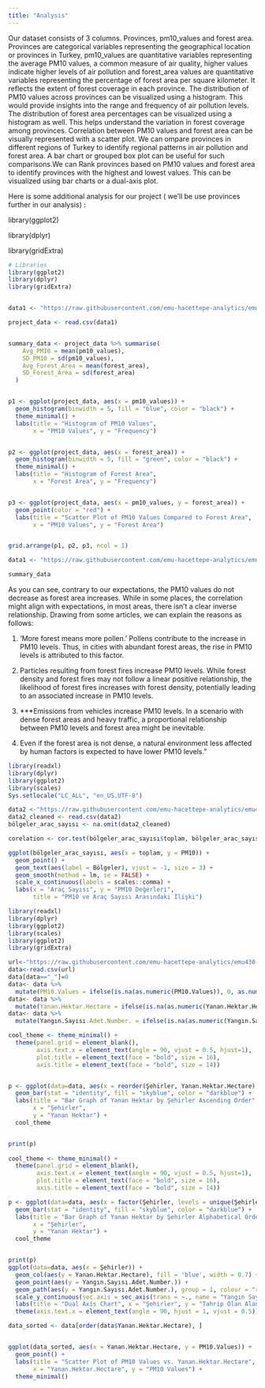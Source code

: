```yaml
---
title: "Analysis"
---
```


Our dataset consists of 3 columns. Provinces, pm10_values and forest area. Provinces are categorical variables representing the geographical location or provinces in Turkey, pm10_values are quantitative variables representing the average PM10 values, a common measure of air quality, higher values indicate higher levels of air pollution and forest_area values are quantitative variables representing the percentage of forest area per square kilometer. It reflects the extent of forest coverage in each province. The distribution of PM10 values across provinces can be visualized using a histogram. This would provide insights into the range and frequency of air pollution levels. The distribution of forest area percentages can be visualized using a histogram as well. This helps understand the variation in forest coverage among provinces. Correlation between PM10 values and forest area can be visually represented with a scatter plot. We can ompare provinces in different regions of Turkey to identify regional patterns in air pollution and forest area. A bar chart or grouped box plot can be useful for such comparisons.We can Rank provinces based on PM10 values and forest area to identify provinces with the highest and lowest values. This can be visualized using bar charts or a dual-axis plot.

Here is some additional analysis for our project ( we'll be use provinces further in our analysis) :

library(ggplot2)

library(dplyr)

library(gridExtra)

```r
# Libraries
library(ggplot2)
library(dplyr)
library(gridExtra)


data1 <- "https://raw.githubusercontent.com/emu-hacettepe-analytics/emu430-fall2023-team-alti_ustu_data/master/project_data.csv"

project_data <- read.csv(data1)


summary_data <- project_data %>% summarise(
    Avg_PM10 = mean(pm10_values),
    SD_PM10 = sd(pm10_values),
    Avg_Forest_Area = mean(forest_area),
    SD_Forest_Area = sd(forest_area)
  )


p1 <- ggplot(project_data, aes(x = pm10_values)) +
  geom_histogram(binwidth = 5, fill = "blue", color = "black") +
  theme_minimal() +
  labs(title = "Histogram of PM10 Values",
       x = "PM10 Values", y = "Frequency")


p2 <- ggplot(project_data, aes(x = forest_area)) +
  geom_histogram(binwidth = 5, fill = "green", color = "black") +
  theme_minimal() +
  labs(title = "Histogram of Forest Area",
       x = "Forest Area", y = "Frequency")


p3 <- ggplot(project_data, aes(x = pm10_values, y = forest_area)) +
  geom_point(color = "red") +
  labs(title = "Scatter Plot of PM10 Values Compared to Forest Area",
       x = "PM10 Values", y = "Forest Area")


grid.arrange(p1, p2, p3, ncol = 1)

data1 <- "https://raw.githubusercontent.com/emu-hacettepe-analytics/emu430-fall2023-team-alti_ustu_data/master/project_data.csv"

summary_data

```

As you can see, contrary to our expectations, the PM10 values do not decrease as forest area increases. While in some places, the correlation might align with expectations, in most areas, there isn't a clear inverse relationship. Drawing from some articles, we can explain the reasons as follows:

1.  'More forest means more pollen.' Pollens contribute to the increase in PM10 levels. Thus, in cities with abundant forest areas, the rise in PM10 levels is attributed to this factor.

2.  Particles resulting from forest fires increase PM10 levels. While forest density and forest fires may not follow a linear positive relationship, the likelihood of forest fires increases with forest density, potentially leading to an associated increase in PM10 levels.

3.  \*\*\*Emissions from vehicles increase PM10 levels. In a scenario with dense forest areas and heavy traffic, a proportional relationship between PM10 levels and forest area might be inevitable.

4.  Even if the forest area is not dense, a natural environment less affected by human factors is expected to have lower PM10 levels."

```r
library(readxl)
library(dplyr)
library(ggplot2)
library(scales)
Sys.setlocale("LC_ALL", "en_US.UTF-8")

data2 <-"https://raw.githubusercontent.com/emu-hacettepe-analytics/emu430-fall2023-team-alti_ustu_data/master/bolgelerin_arac_sayilari_2015.csv"
data2_cleaned <- read.csv(data2)
bölgeler_arac_sayısı <- na.omit(data2_cleaned)

corelation <- cor.test(bölgeler_arac_sayısı$toplam, bölgeler_arac_sayısı$PM10)

ggplot(bölgeler_arac_sayısı, aes(x = toplam, y = PM10)) +
  geom_point() +
  geom_text(aes(label = Bölgeler), vjust = -1, size = 3) +
  geom_smooth(method = lm, se = FALSE) + 
  scale_x_continuous(labels = scales::comma) +
  labs(x = "Araç Sayısı", y = "PM10 Değerleri", 
       title = "PM10 ve Araç Sayısı Arasındaki İlişki")
```

```r

library(readxl)
library(dplyr)
library(ggplot2)
library(scales)
library(ggplot2)
library(gridExtra)

url<-"https://raw.githubusercontent.com/emu-hacettepe-analytics/emu430-fall2023-team-alti_ustu_data/master/firedata_csv.csv"
data<-read.csv(url)
data[data=="_"]=0
data<- data %>%
  mutate(PM10.Values = ifelse(is.na(as.numeric(PM10.Values)), 0, as.numeric(PM10.Values)))
data<- data %>%
  mutate(Yanan.Hektar.Hectare = ifelse(is.na(as.numeric(Yanan.Hektar.Hectare)), 0, as.numeric(Yanan.Hektar.Hectare)))
data<- data %>%
  mutate(Yangın.Sayısı.Adet.Number. = ifelse(is.na(as.numeric(Yangın.Sayısı.Adet.Number.)), 0, as.numeric(Yangın.Sayısı.Adet.Number.)))

cool_theme <- theme_minimal() +
  theme(panel.grid = element_blank(),
        axis.text.x = element_text(angle = 90, vjust = 0.5, hjust=1),
        plot.title = element_text(face = "bold", size = 16),
        axis.title = element_text(face = "bold", size = 14))


p <- ggplot(data=data, aes(x = reorder(Şehirler, Yanan.Hektar.Hectare), y = Yanan.Hektar.Hectare)) +
  geom_bar(stat = "identity", fill = "skyblue", color = "darkblue") +
  labs(title = "Bar Graph of Yanan Hektar by Şehirler Ascending Order",
       x = "Şehirler",
       y = "Yanan Hektar") +
  cool_theme


print(p)
  
cool_theme <- theme_minimal() +
  theme(panel.grid = element_blank(),
        axis.text.x = element_text(angle = 90, vjust = 0.5, hjust=1),
        plot.title = element_text(face = "bold", size = 16),
        axis.title = element_text(face = "bold", size = 14))

p <- ggplot(data=data, aes(x = factor(Şehirler, levels = unique(Şehirler)), y = Yanan.Hektar.Hectare)) +
  geom_bar(stat = "identity", fill = "skyblue", color = "darkblue") +
  labs(title = "Bar Graph of Yanan Hektar by Şehirler Alphabetical Order",
       x = "Şehirler",
       y = "Yanan Hektar") +
  cool_theme


print(p)
ggplot(data=data, aes(x = Şehirler)) +
  geom_col(aes(y = Yanan.Hektar.Hectare), fill = 'blue', width = 0.7) +
  geom_point(aes(y = Yangın.Sayısı.Adet.Number.)) +
  geom_path(aes(y = Yangın.Sayısı.Adet.Number.), group = 1, colour = "red", size = 0.9) +
  scale_y_continuous(sec.axis = sec_axis(trans = ~., name = "Yangın Sayısı")) +
  labs(title = "Dual Axis Chart", x = "Şehirler", y = "Tahrip Olan Alan ( Hektar)") +
  theme(axis.text.x = element_text(angle = 90, hjust = 1, vjust = 0.5))

data_sorted <- data[order(data$Yanan.Hektar.Hectare), ]


ggplot(data_sorted, aes(x = Yanan.Hektar.Hectare, y = PM10.Values)) +
  geom_point() +
  labs(title = "Scatter Plot of PM10 Values vs. Yanan.Hektar.Hectare",
       x = "Yanan.Hektar.Hectare", y = "PM10 Values") +
  theme_minimal()




```
